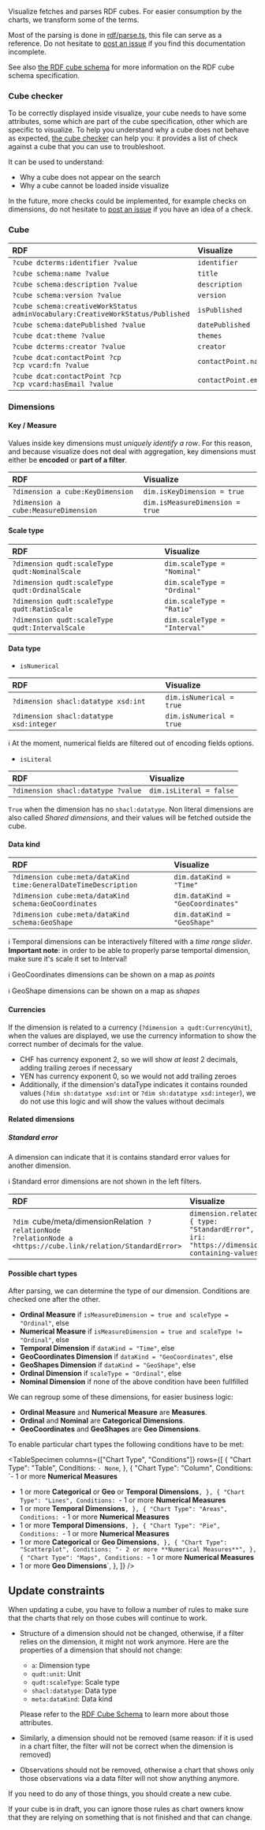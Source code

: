 <style>{`
  table:not([class]) {
     margin-top: 1rem;
     font-size: 0.875rem;
     cell-spacing: none;
     border-spacing: 0;
     border-collapse: collapse;
  }

  table:not([class]) tr:nth-child(2n) {
    background: #eee;
  }

  table:not([class]) td, table:not([class]) th {
    border-bottom: #ccc 1px solid;
    margin-top: 0;
    padding: 0.25rem 0.5rem;
  }

  table:not([class]) tr {
    margin-bottom: 0;
  }

  li > code {
    font-size: 0.875rem;
  }
`}</style>

Visualize fetches and parses RDF cubes. For easier consumption by the charts,
we transform some of the terms.

Most of the parsing is done in [rdf/parse.ts](https://github.com/visualize-admin/visualization-tool/blob/main/app/rdf/parse.ts), this
file can serve as a reference. Do not hesitate to [post an issue](https://github.com/visualize-admin/visualization-tool/issues) if you find this
documentation incomplete.

See also [the RDF cube schema](https://zazuko.github.io/rdf-cube-schema/) for more information on the
RDF cube schema specification.

### Cube checker

To be correctly displayed inside visualize, your cube needs to have some attributes,
some which are part of the cube specification, other which are specific to visualize.
To help you understand why a cube does not behave as expected, [the cube checker](/_cube-checker) can
help you: it provides a list of check against a cube that you can use to
troubleshoot.

It can be used to understand:

- Why a cube does not appear on the search
- Why a cube cannot be loaded inside visualize

In the future, more checks could be implemented, for example checks on dimensions,
do not hesitate to [post an issue](https://github.com/visualize-admin/visualization-tool/issues)
if you have an idea of a check.

### Cube

| RDF                                                                            | Visualize            |
| :----------------------------------------------------------------------------- | :------------------- |
| `?cube dcterms:identifier ?value`                                              | `identifier`         |
| `?cube schema:name ?value`                                                     | `title`              |
| `?cube schema:description ?value`                                              | `description`        |
| `?cube schema:version ?value`                                                  | `version`            |
| `?cube schema:creativeWorkStatus adminVocabulary:CreativeWorkStatus/Published` | `isPublished`        |
| `?cube schema:datePublished ?value`                                            | `datePublished`      |
| `?cube dcat:theme ?value`                                                      | `themes`             |
| `?cube dcterms:creator ?value`                                                 | `creator`            |
| `?cube dcat:contactPoint ?cp`<br/>`?cp vcard:fn ?value`                        | `contactPoint.name`  |
| `?cube dcat:contactPoint ?cp`<br/>`?cp vcard:hasEmail ?value`                  | `contactPoint.email` |

### Dimensions

#### Key / Measure

Values inside key dimensions must
_uniquely identify a row_. For this reason, and because visualize does not deal
with aggregation, key dimensions must either be **encoded** or **part of a filter**.

| RDF                                  | Visualize                       |
| :----------------------------------- | :------------------------------ |
| `?dimension a cube:KeyDimension`     | `dim.isKeyDimension = true`     |
| `?dimension a cube:MeasureDimension` | `dim.isMeasureDimension = true` |

#### Scale type

| RDF                                            | Visualize                    |
| :--------------------------------------------- | :--------------------------- |
| `?dimension qudt:scaleType qudt:NominalScale`  | `dim.scaleType = "Nominal"`  |
| `?dimension qudt:scaleType qudt:OrdinalScale`  | `dim.scaleType = "Ordinal"`  |
| `?dimension qudt:scaleType qudt:RatioScale`    | `dim.scaleType = "Ratio"`    |
| `?dimension qudt:scaleType qudt:IntervalScale` | `dim.scaleType = "Interval"` |

#### Data type

- `isNumerical`

| RDF                                     | Visualize                |
| :-------------------------------------- | :----------------------- |
| `?dimension shacl:datatype xsd:int`     | `dim.isNumerical = true` |
| `?dimension shacl:datatype xsd:integer` | `dim.isNumerical = true` |

ℹ️ At the moment, numerical fields are filtered out of encoding fields options.

- `isLiteral`

| RDF                                | Visualize               |
| :--------------------------------- | :---------------------- |
| `?dimension shacl:datatype ?value` | `dim.isLiteral = false` |

`True` when the dimension has no `shacl:datatype`. Non literal dimensions are also
called _Shared dimensions_, and their values will be fetched outside the cube.

#### Data kind

| RDF                                                             | Visualize                         |
| :-------------------------------------------------------------- | :-------------------------------- |
| `?dimension cube:meta/dataKind time:GeneralDateTimeDescription` | `dim.dataKind = "Time"`           |
| `?dimension cube:meta/dataKind schema:GeoCoordinates`           | `dim.dataKind = "GeoCoordinates"` |
| `?dimension cube:meta/dataKind schema:GeoShape`                 | `dim.dataKind = "GeoShape"`       |

ℹ️ Temporal dimensions can be interactively filtered with a _time range slider_. **Important note**: in order to be able to properly parse temportal dimension, make sure it's scale it set to Interval!

ℹ️ GeoCoordinates dimensions can be shown on a map as _points_

ℹ️ GeoShape dimensions can be shown on a map as _shapes_

#### Currencies

If the dimension is related to a currency (`?dimension a qudt:CurrencyUnit`), when the
values are displayed, we use the currency information to show the correct number of
decimals for the value.

- CHF has currency exponent 2, so we will show _at least_ 2 decimals, adding trailing zeroes if necessary
- YEN has currency exponent 0, so we would not add trailing zeroes
- Additionally, if the dimension's dataType indicates it contains rounded values (`?dim sh:datatype xsd:int` or `?dim sh:datatype xsd:integer`), we do not use this logic
  and will show the values without decimals

#### Related dimensions

##### Standard error

A dimension can indicate that it is contains standard error values for another dimension.

ℹ️ Standard error dimensions are not shown in the left filters.

| RDF                                                                                                                 | Visualize                                                                                  |
| :------------------------------------------------------------------------------------------------------------------ | :----------------------------------------------------------------------------------------- |
| `?dim `cube/meta/dimensionRelation` ?relationNode`<br/>`?relationNode a <https://cube.link/relation/StandardError>` | `dimension.related = { type: "StandardError", iri: "https://dimension-containing-values"}` |

#### Possible chart types

After parsing, we can determine the type of our dimension. Conditions are checked
one after the other.

- **Ordinal Measure** if `isMeasureDimension = true and scaleType = "Ordinal"`, else
- **Numerical Measure** if `isMeasureDimension = true and scaleType != "Ordinal"`, else
- **Temporal Dimension** if `dataKind = "Time"`, else
- **GeoCoordinates Dimension** if `dataKind = "GeoCoordinates"`, else
- **GeoShapes Dimension** if `dataKind = "GeoShape"`, else
- **Ordinal Dimension** if `scaleType = "Ordinal"`, else
- **Nominal Dimension** if none of the above condition have been fullfilled

We can regroup some of these dimensions, for easier business logic:

- **Ordinal Measure** and **Numerical Measure** are **Measures**.
- **Ordinal** and **Nominal** are **Categorical Dimensions**.
- **GeoCoordinates** and **GeoShapes** are **Geo Dimensions**.

To enable particular chart types the following conditions have to be met:

<TableSpecimen
  columns={["Chart Type", "Conditions"]}
  rows={[
    {
      "Chart Type": "Table",
      Conditions: `- None`,
    },
    {
      "Chart Type": "Column",
      Conditions: `- 1 or more **Numerical Measures**
- 1 or more **Categorical** or **Geo** or **Temporal Dimensions**`,
    },
    {
      "Chart Type": "Lines",
      Conditions: `- 1 or more **Numerical Measures**
- 1 or more **Temporal Dimensions**`,
    },
    {
      "Chart Type": "Areas",
      Conditions: `- 1 or more **Numerical Measures**
- 1 or more **Temporal Dimensions**`,
    },
    {
      "Chart Type": "Pie",
      Conditions: `- 1 or more **Numerical Measures**
- 1 or more **Categorical** or **Geo Dimensions**`,
    },
    {
      "Chart Type": "Scatterplot",
      Conditions: "- 2 or more **Numerical Measures**",
    },
    {
      "Chart Type": "Maps",
      Conditions: `- 1 or more **Numerical Measures**
- 1 or more **Geo Dimensions**`,
    },
  ]}
/>

## Update constraints

When updating a cube, you have to follow a number of rules to make sure that
the charts that rely on those cubes will continue to work.

- Structure of a dimension should not be changed, otherwise, if a filter relies on the dimension, it might
  not work anymore. Here are the properties of a dimension that should not change:

  - `a`: Dimension type
  - `qudt:unit`: Unit
  - `qudt:scaleType`: Scale type
  - `shacl:datatype`: Data type
  - `meta:dataKind`: Data kind

  Please refer to the [RDF Cube Schema](https://zazuko.github.io/rdf-cube-schema/#properties-0) to
  learn more about those attributes.

- Similarly, a dimension should not be removed (same reason: if it is used in a chart filter, the filter
  will not be correct when the dimension is removed)
- Observations should not be removed, otherwise a chart that shows only those observations via a data filter
  will not show anything anymore.

If you need to do any of those things, you should create a new cube.

If your cube is in draft, you can ignore those rules as chart owners know that they are
relying on something that is not finished and that can change.
